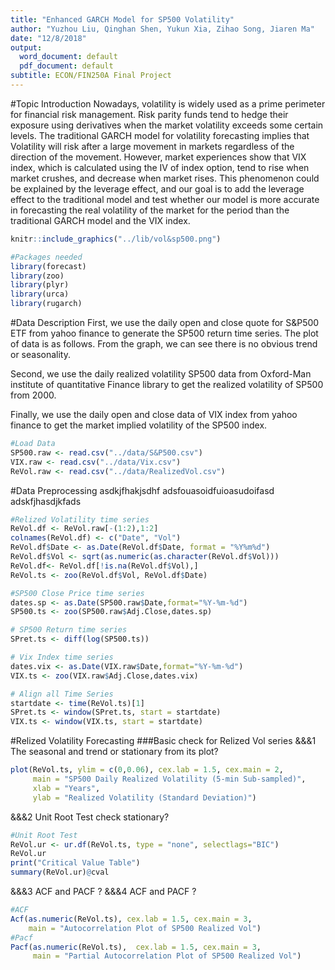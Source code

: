 ```yaml
---
title: "Enhanced GARCH Model for SP500 Volatility"
author: "Yuzhou Liu, Qinghan Shen, Yukun Xia, Zihao Song, Jiaren Ma"
date: "12/8/2018"
output:
  word_document: default
  pdf_document: default
subtitle: ECON/FIN250A Final Project
---
```

#Topic Introduction
Nowadays, volatility is widely used as a prime perimeter for financial risk management. Risk parity funds tend to hedge their exposure using derivatives when the market volatility exceeds some certain levels. The traditional GARCH model for volatility forecasting implies that Volatility will risk after a large movement in markets regardless of the direction of the movement. However, market experiences show that VIX index, which is calculated using the IV of index option, tend to rise when market crushes, and decrease when market rises. This phenomenon could be explained by the leverage effect, and our goal is to add the leverage effect to the traditional model and test whether our model is more accurate in forecasting the real volatility of the market for the period than the traditional GARCH model and the VIX index. 

```r
knitr::include_graphics("../lib/vol&sp500.png")
```

```r
#Packages needed
library(forecast)
library(zoo)
library(plyr)
library(urca)
library(rugarch)
```

#Data Description
First, we use the daily open and close quote for S&P500 ETF from yahoo finance to generate the SP500 return time series. The plot of data is as follows. From the graph, we can see there is no obvious trend or seasonality. 

Second, we use the daily realized volatility SP500 data from Oxford-Man institute of quantitative Finance library to get the realized volatility of SP500 from 2000.

Finally, we use the daily open and close data of VIX index from yahoo finance to get the market implied volatility of the SP500 index. 

```r
#Load Data
SP500.raw <- read.csv("../data/S&P500.csv")
VIX.raw <- read.csv("../data/Vix.csv")
ReVol.raw <- read.csv("../data/RealizedVol.csv")
```

#Data Preprocessing
asdkjfhakjsdhf
adsfouasoidfuioasudoifasd
adskfjhasdjkfads
```r
#Relized Volatility time series
ReVol.df <- ReVol.raw[-(1:2),1:2]
colnames(ReVol.df) <- c("Date", "Vol")
ReVol.df$Date <- as.Date(ReVol.df$Date, format = "%Y%m%d")
ReVol.df$Vol <- sqrt(as.numeric(as.character(ReVol.df$Vol)))
ReVol.df<- ReVol.df[!is.na(ReVol.df$Vol),]
ReVol.ts <- zoo(ReVol.df$Vol, ReVol.df$Date)

#SP500 Close Price time series
dates.sp <- as.Date(SP500.raw$Date,format="%Y-%m-%d")
SP500.ts <- zoo(SP500.raw$Adj.Close,dates.sp)

# SP500 Return time series
SPret.ts <- diff(log(SP500.ts))

# Vix Index time series
dates.vix <- as.Date(VIX.raw$Date,format="%Y-%m-%d")
VIX.ts <- zoo(VIX.raw$Adj.Close,dates.vix)

# Align all Time Series 
startdate <- time(ReVol.ts)[1]
SPret.ts <- window(SPret.ts, start = startdate)
VIX.ts <- window(VIX.ts, start = startdate)
```

#Relized Volatility Forecasting
###Basic check for Relized Vol series
&&&1 The seasonal and trend or stationary from its plot?
```r
plot(ReVol.ts, ylim = c(0,0.06), cex.lab = 1.5, cex.main = 2,
     main = "SP500 Daily Realized Volatility (5-min Sub-sampled)",
     xlab = "Years",
     ylab = "Realized Volatility (Standard Deviation)")
```

&&&2 Unit Root Test check stationary?
```r
#Unit Root Test
ReVol.ur <- ur.df(ReVol.ts, type = "none", selectlags="BIC")
ReVol.ur
print("Critical Value Table")
summary(ReVol.ur)@cval
```

&&&3 ACF and PACF ?
&&&4 ACF and PACF ?
```r
#ACF
Acf(as.numeric(ReVol.ts), cex.lab = 1.5, cex.main = 3, 
    main = "Autocorrelation Plot of SP500 Realized Vol")
#Pacf
Pacf(as.numeric(ReVol.ts),  cex.lab = 1.5, cex.main = 3,
     main = "Partial Autocorrelation Plot of SP500 Realized Vol")
```